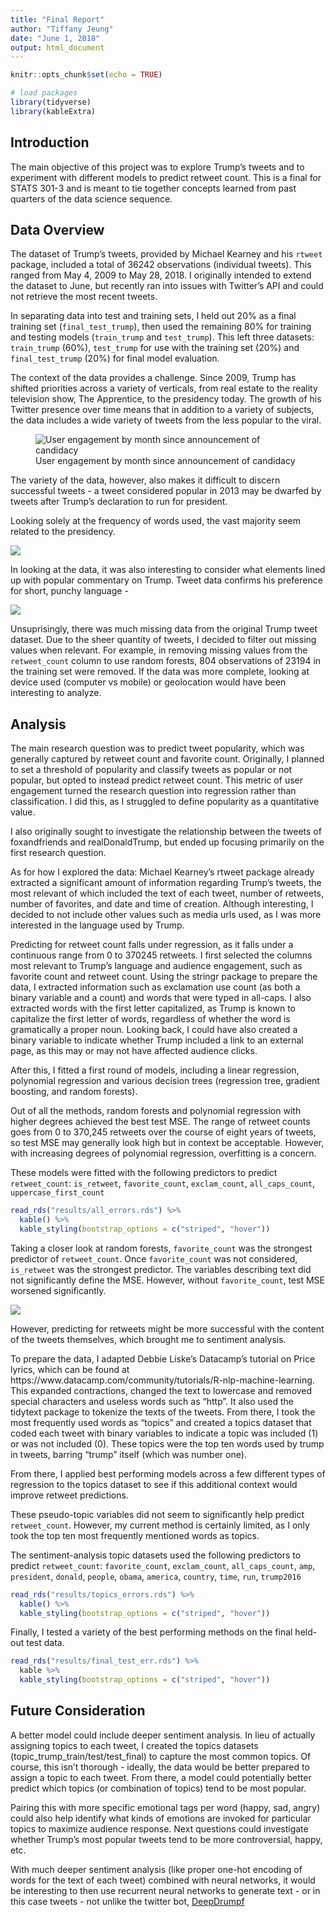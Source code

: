 ```yaml
---
title: "Final Report"
author: "Tiffany Jeung"
date: "June 1, 2018"
output: html_document
---
```


```r
knitr::opts_chunk$set(echo = TRUE)

# load packages
library(tidyverse)
library(kableExtra)
```

## Introduction

The main objective of this project was to explore Trump's tweets and to experiment with different models to predict retweet count. This is a final for STATS 301-3 and is meant to tie together concepts learned from past quarters of the data science sequence. 

## Data Overview

The dataset of Trump's tweets, provided by Michael Kearney and his `rtweet` package, included a total of 36242 observations (individual tweets). This ranged from May 4, 2009 to May 28, 2018. I originally intended to extend the dataset to June, but recently ran into issues with Twitter's API and could not retrieve the most recent tweets. 

In separating data into test and training sets, I held out 20% as a final training set (`final_test_trump`), then used the remaining 80% for training and testing models (`train_trump` and `test_trump`). This left three datasets: `train_trump` (60%), `test_trump` for use with the training set (20%) and `final_test_trump` (20%) for final model evaluation.

The context of the data provides a challenge. Since 2009, Trump has shifted priorities across a variety of verticals, from real estate to the reality television show, The Apprentice, to the presidency today. The growth of his Twitter presence over time means that in addition to a variety of subjects, the data includes a wide variety of tweets from the less popular to the viral. 

![User engagement by month since announcement of candidacy](C:\Users\tjeung\Dropbox\stats_3013\final\final_project\results\engagement_since_candidacy.png)

The variety of the data, however, also makes it difficult to discern successful tweets - a tweet considered popular in 2013 may be dwarfed by tweets after Trump's declaration to run for president. 

Looking solely at the frequency of words used, the vast majority seem related to the presidency.

![](C:\Users\tjeung\Dropbox\stats_3013\final\final_project\results\top_freq_words.png)

In looking at the data, it was also interesting to consider what elements lined up with popular commentary on Trump. Tweet data confirms his preference for short, punchy language - 

![](C:\Users\tjeung\Dropbox\stats_3013\final\final_project\results\word_length_plot.png)

Unsuprisingly, there was much missing data from the original Trump tweet dataset. Due to the sheer quantity of tweets, I decided to filter out missing values when relevant. For example, in removing missing values from the `retweet_count` column to use random forests, 804 observations of 23194 in the training set were removed. If the data was more complete, looking at device used (computer vs mobile) or geolocation would have been interesting to analyze. 

## Analysis

The main research question was to predict tweet popularity, which was generally captured by retweet count and favorite count. Originally, I planned to set a threshold of popularity and classify tweets as popular or not popular, but opted to instead predict retweet count. This metric of user engagement turned the research question into regression rather than classification. I did this, as I struggled to define popularity as a quantitative value. 

I also originally sought to investigate the relationship between the tweets of foxandfriends and realDonaldTrump, but ended up focusing primarily on the first research question.

As for how I explored the data: Michael Kearney's rtweet package already extracted a significant amount of information regarding Trump's tweets, the most relevant of which included the text of each tweet, number of retweets, number of favorites, and date and time of creation. Although interesting, I decided to not include other values such as media urls used, as I was more interested in the language used by Trump.

Predicting for retweet count falls under regression, as it falls under a continuous range from 0 to 370245 retweets. I first selected the columns most relevant to Trump's language and audience engagement, such as favorite count and retweet count. Using the stringr package to prepare the data, I extracted information such as exclamation use count (as both a binary variable and a count) and words that were typed in all-caps. I also extracted words with the first letter capitalized, as Trump is known to capitalize the first letter of words, regardless of whether the word is gramatically a proper noun. Looking back, I could have also created a binary variable to indicate whether Trump included a link to an external page, as this may or may not have affected audience clicks. 

After this, I fitted a first round of models, including a linear regression, polynomial regression and various decision trees (regression tree, gradient boosting, and random forests). 

Out of all the methods, random forests and polynomial regression with higher degrees achieved the best test MSE. The range of retweet counts goes from 0 to 370,245 retweets over the course of eight years of tweets, so test MSE may generally look high but in context be acceptable. However, with increasing degrees of polynomial regression, overfitting is a concern. 

These models were fitted with the following predictors to predict `retweet_count`:
`is_retweet`, `favorite_count`, `exclam_count`, `all_caps_count`, `uppercase_first_count`

```R
read_rds("results/all_errors.rds") %>% 
  kable() %>% 
  kable_styling(bootstrap_options = c("striped", "hover"))
```

Taking a closer look at random forests, `favorite_count` was the strongest predictor of `retweet_count`. Once `favorite_count` was not considered, `is_retweet` was the strongest predictor. The variables describing text did not significantly define the MSE. However, without `favorite_count`, test MSE worsened significantly.

![](C:\Users\tjeung\Dropbox\stats_3013\final\final_project\results\rf_model_1.png)

However, predicting for retweets might be more successful with the content of the tweets themselves, which brought me to sentiment analysis. 

To prepare the data, I adapted Debbie Liske's Datacamp's tutorial on Price lyrics, which can be found at https://www.datacamp.com/community/tutorials/R-nlp-machine-learning. This expanded contractions, changed the text to lowercase and removed special characters and useless words such as "http". It also used the tidytext package to tokenize the texts of the tweets. From there, I took the most frequently used words as "topics" and created a topics dataset that coded each tweet with binary variables to indicate a topic was included (1) or was not included (0). These topics were the top ten words used by trump in tweets, barring "trump" itself (which was number one). 

From there, I applied best performing models across a few different types of regression to the topics dataset to see if this additional context would improve retweet predictions.

These pseudo-topic variables did not seem to significantly help predict `retweet_count`. However, my current method is certainly limited, as I only took the top ten most frequently mentioned words as topics.

The sentiment-analysis topic datasets used the following predictors to predict `retweet_count`:
`favorite_count`, `exclam_count`, `all_caps_count`, `amp`, `president`, `donald`, `people`, `obama`, `america`, `country`, `time`, `run`, `trump2016`

```R
read_rds("results/topics_errors.rds") %>% 
  kable() %>% 
  kable_styling(bootstrap_options = c("striped", "hover"))
```

Finally, I tested a variety of the best performing methods on the final held-out test data. 

```R
read_rds("results/final_test_err.rds") %>% 
  kable %>% 
  kable_styling(bootstrap_options = c("striped", "hover"))
```

## Future Consideration

A better model could include deeper sentiment analysis. In lieu of actually assigning topics to each tweet, I created the topics datasets (topic_trump_train/test/test_final) to capture the most common topics. Of course, this isn't thorough - ideally, the data would be better prepared to assign a topic to each tweet. From there, a model could potentially better predict which topics (or combination of topics) tend to be most popular. 

Pairing this with more specific emotional tags per word (happy, sad, angry) could also help identify what kinds of emotions are invoked for particular topics to maximize audience response. Next questions could investigate whether Trump's most popular tweets tend to be more controversial, happy, etc. 

With much deeper sentiment analysis (like proper one-hot encoding of words for the text of each tweet) combined with neural networks, it would be interesting to then use recurrent neural networks to generate text - or in this case tweets - not unlike the twitter bot, [DeepDrumpf](https://twitter.com/deepdrumpf?lang=en)
